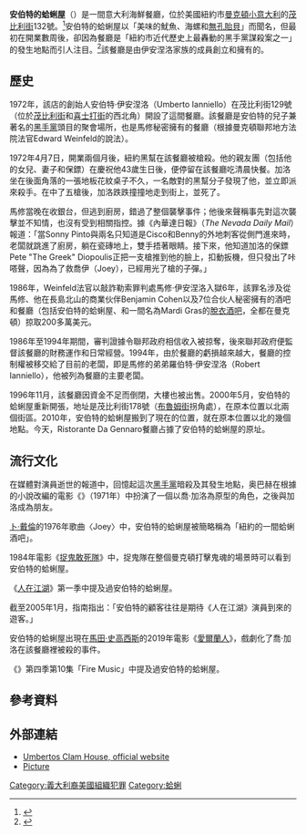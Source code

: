 {{noteTA
|1=zh-hk:馬田·史高西斯;zh-tw:馬丁·史柯西斯;zh-cn:马丁·斯科塞斯;
|2=zh-hk:人在江湖;zh-tw:黑道家族;zh-cn:黑道家族;
|3=zh-hk:捉鬼敢死隊;zh-tw:魔鬼剋星;zh-cn:捉鬼敢死队;
}}
{{Infobox restaurant
| name              = 安伯特的蛤蜊屋<br/>Umbertos Clam House
| logo              = 
| logo_width        = 
| logo_alt          = 
| image             = Umbertos Clam House and Il Fornaio (12669747164).jpg
| image_width       = 
| image_alt         = 
| image_caption     = 
| pushpin_map       = 
| map_width         = 
| map_alt           = 
| map_caption       = 
| slogan            = 
| established       = {{start date and age|1972}}
| closed            = 
| current-owner     = 羅伯特·伊安涅洛（Robert Ianniello）
| chef              =
| head-chef         = 
| food-type         = 意大利、海鮮
| dress-code        = 
| rating            = 
| street-address    = 美國[[曼克頓|曼克頓]][[小意大利_(曼哈頓)|小意大利]]的[[茂比利街|茂比利街]]132號
| city              = 紐約市
| county            = 
| state             = 紐約
| postcode          = 10013
| country           = 
| coordinates       = 
| seating-capacity  = 
| reservations      = 
| other-locations   = 
| other-information = 
| website           = {{URL|http://www.umbertosclamhouse.com/}}
}}
'''安伯特的蛤蜊屋'''（{{lang-en|'''Umbertos Clam House'''}}）是一間意大利海鮮餐廳，位於美國紐約市[[曼克頓|曼克頓]][[小意大利_(曼哈頓)|小意大利]]的[[茂比利街|茂比利街]]132號。<ref>{{Cite web |url = https://www.zagat.com/r/umbertos-clam-house-new-york |title = ZAGAT REVIEW: UMBERTOS CLAM HOUSE |publisher = Zagats |language = en |access-date = 2021-03-01 |archive-date = 2018-12-28 |archive-url = https://web.archive.org/web/20181228223440/https://www.zagat.com/r/umbertos-clam-house-new-york |dead-url = no }}</ref>安伯特的蛤蜊屋以「美味的魷魚、海螺和[[無孔貽貝|無孔貽貝]]」而聞名，但最初在開業數周後，卻因為餐廳是「紐約市近代歷史上最轟動的黑手黨謀殺案之一」的發生地點而引人注目。<ref>{{Cite web |url = https://www.nytimes.com/2005/01/09/nyregion/still-serving-italian-long-after-a-mob-hit.html |title = Still Serving Italian, Long After a Mob Hit |author = Joseph P. Fried |date = 2005-01-09 |publisher = The New York Times |language = en |access-date = 2021-03-01 |archive-date = 2021-01-31 |archive-url = https://web.archive.org/web/20210131123427/https://www.nytimes.com/2005/01/09/nyregion/still-serving-italian-long-after-a-mob-hit.html |dead-url = no }}</ref>該餐廳是由伊安涅洛家族的成員創立和擁有的。

== 歷史 ==
1972年，該店的創始人安伯特·伊安涅洛（Umberto Ianniello）在茂比利街129號（位於[[茂比利街|茂比利街]]和[[喜士打街|喜士打街]]的西北角）開設了這間餐廳。該餐廳是安伯特的兒子兼著名的[[美國黑手黨|黑手黨]]頭目{{link-en|馬修·伊安涅洛|Matthew Ianniello}}的聚會場所，也是馬修秘密擁有的餐廳（根據曼克頓聯邦地方法院法官Edward Weinfeld的說法）。

1972年4月7日，開業兩個月後，紐約黑幫{{link-en|喬·加洛|Joe Gallo}}在該餐廳被槍殺。他的親友團（包括他的女兒、妻子和保鏢）在{{link-en|科巴卡巴那 (夜總會)|Copacabana (nightclub)|科巴卡巴那夜總會}}慶祝他43歲生日後，便停留在該餐廳吃清晨快餐。加洛坐在後面角落的一張地板花紋桌子不久，一名敵對的黑幫分子發現了他，並立即派來殺手。在中了五槍後，加洛跌跌撞撞地走到街上，並死了。

馬修當晚在收銀台，但逃到廚房，錯過了整個襲擊事件；他後來聲稱事先對這次襲擊並不知情，也沒有受到相關指控。據《內華達日報》（''The Nevada Daily Mail''）報道：「當Sonny Pinto與兩名只知道是Cisco和Benny的外地刺客從側門進來時，老闆就跳進了廚房，躺在瓷磚地上，雙手捂著眼睛。接下來，他知道加洛的保鏢Pete "The Greek" Diopoulis正把一支槍推到他的臉上，扣動扳機，但只發出了咔嗒聲，因為為了救喬伊（Joey），已經用光了槍的子彈。」

1986年，Weinfeld法官以敲詐勒索罪判處馬修·伊安涅洛入獄6年，該罪名涉及從馬修、他在長島北山的商業伙伴Benjamin Cohen以及7位合伙人秘密擁有的酒吧和餐廳（包括安伯特的蛤蜊屋、{{link-en|Peppermint Lounge|Peppermint Lounge}}和一間名為Mardi Gras的[[脫衣舞俱樂部|脫衣酒吧]]，全都在曼克頓）掠取200多萬美元。

1986年至1994年期間，審判證據令聯邦政府相信收入被掠奪，後來聯邦政府便監督該餐廳的財務運作和日常經營。1994年，由於餐廳的虧損越來越大，餐廳的控制權被移交給了目前的老闆，即是馬修的弟弟羅伯特·伊安涅洛（Robert Ianniello），他被列為餐廳的主要老闆。

1996年11月，該餐廳因資金不足而倒閉，大樓也被出售。2000年5月，安伯特的蛤蜊屋重新開張，地址是茂比利街178號（[[布魯姆街_(曼哈頓)|布魯姆街]]拐角處），在原本位置以北兩個街區。2010年，安伯特的蛤蜊屋搬到了現在的位置，就在原本位置以北的幾個地點。今天，Ristorante Da Gennaro餐廳占據了安伯特的蛤蜊屋的原址。

== 流行文化 ==
在媒體對演員{{link-en|杰瑞·奥巴赫|Jerry Orbach}}逝世的報道中，回憶起這次[[美國黑手黨|黑手黨]]暗殺及其發生地點，奥巴赫在根據{{link-en|吉米·佈雷斯林|Jimmy Breslin}}的小說改編的電影《{{link-en|The Gang That Couldn't Shoot Straight|The Gang That Couldn't Shoot Straight}}》（1971年）中扮演了一個以喬·加洛為原型的角色，之後與加洛成為朋友。

[[卜·戴倫|卜·戴倫]]的1976年歌曲〈Joey〉中，安伯特的蛤蜊屋被簡略稱為「紐約的一間蛤蜊酒吧」。

1984年電影《[[捉鬼敢死隊|捉鬼敢死隊]]》中，捉鬼隊在整個曼克頓打擊鬼魂的場景時可以看到安伯特的蛤蜊屋。

《[[人在江湖_(美國電視劇)|人在江湖]]》第一季中提及過安伯特的蛤蜊屋。

截至2005年1月，{{link-en|Zagat|Zagat|Zagat餐廳調查}}指南指出：「安伯特的顧客往往是期待《人在江湖》演員到來的遊客。」

安伯特的蛤蜊屋出現在[[馬田·史高西斯|馬田·史高西斯]]的2019年電影《[[愛爾蘭人_(2019年電影)|愛爾蘭人]]》，戲劇化了喬·加洛在該餐廳裡被殺的事件。

《{{link-en|Grace Under Fire|Grace Under Fire}}》第四季第10集「Fire Music」中提及過安伯特的蛤蜊屋。

== 參考資料 ==
{{Reflist}}

== 外部連結 ==
* [http://www.umbertosclamhouse.com Umbertos Clam House, official website] {{Wayback|url=http://www.umbertosclamhouse.com/ |date=20210227033616 }}
* [http://fabienhecquet.blogspirit.com/media/00/00/71537875.JPG Picture] {{Wayback|url=http://fabienhecquet.blogspirit.com/media/00/00/71537875.JPG |date=20111008071909 }}

{{coord|40|43|6.33|N|73|59|51.53|W|region:US-NY|display=title}}

[[Category:義大利裔美國組織犯罪|Category:義大利裔美國組織犯罪]]
[[Category:蛤蜊|Category:蛤蜊]]